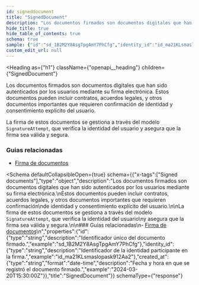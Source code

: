 ```yaml
---
id: signeddocument
title: "SignedDocument"
description: "Los documentos firmados son documentos digitales que han sido autenticados por los usuarios mediante su firma electrónica."
hide_title: true
hide_table_of_contents: true
schema: true
sample: {"id":"sd_1B2M2Y8AsgTpgAmY7PhCfg","identity_id":"id_ma21KLsmaslopask912Aa2","created_at":"2024-03-20T15:30:00Z"}
custom_edit_url: null
---
```



<Heading
  as={"h1"}
  className={"openapi__heading"}
  children={"SignedDocument"}
>
</Heading>



Los documentos firmados son documentos digitales que han sido autenticados por los usuarios mediante su firma electrónica.
Estos documentos pueden incluir contratos, acuerdos legales, y otros documentos importantes que requieren confirmación
de identidad y consentimiento explícito del usuario.

La firma de estos documentos se gestiona a través del modelo `SignatureAttempt`, que verifica la identidad del usuario
y asegura que la firma sea válida y segura.

### Guias relacionadas
- [Firma de documentos](/docs/integration-guide/signature/introduction)


<Schema
	defaultCollapsibleOpen={true}
  schema={{"x-tags":["Signed documents"],"type":"object","description":"Los documentos firmados son documentos digitales que han sido autenticados por los usuarios mediante su firma electrónica.\nEstos documentos pueden incluir contratos, acuerdos legales, y otros documentos importantes que requieren confirmación\nde identidad y consentimiento explícito del usuario.\n\nLa firma de estos documentos se gestiona a través del modelo `SignatureAttempt`, que verifica la identidad del usuario\ny asegura que la firma sea válida y segura.\n\n### Guias relacionadas\n- [Firma de documentos](/docs/integration-guide/signature/introduction)\n","properties":{"id":{"type":"string","description":"Identificador único del documento firmado.","example":"sd_1B2M2Y8AsgTpgAmY7PhCfg"},"identity_id":{"type":"string","description":"Identificador de la identidad participante en la firma.","example":"id_ma21KLsmaslopask912Aa2"},"created_at":{"type":"string","format":"date-time","description":"Fecha y hora en que se registró el documento firmado.","example":"2024-03-20T15:30:00Z"}},"title":"SignedDocument"}}
  schemaType={"response"}
>
  
</Schema>
            